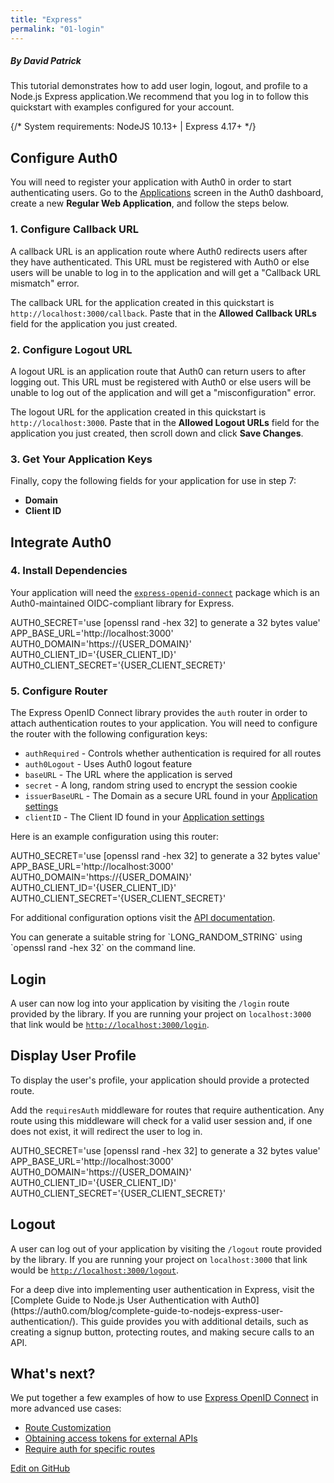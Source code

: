 ```yaml
---
title: "Express"
permalink: "01-login"
---
```


##### By David Patrick

This tutorial demonstrates how to add user login, logout, and profile to a Node.js Express application.We recommend that you log in to follow this quickstart with examples configured for your account.

{/* <Card title="View on Github" href="https://github.com/auth0-samples/auth0-express-webapp-sample/tree/master/01-Login" icon="github">
System requirements: NodeJS 10.13+ | Express 4.17+
</Card> */}
## Configure Auth0

You will need to register your application with Auth0 in order to start authenticating users. Go to the [Applications](https://manage.auth0.com/#/applications) screen in the Auth0 dashboard, create a new **Regular Web Application**, and follow the steps below.

### 1. Configure Callback URL

A callback URL is an application route where Auth0 redirects users after they have authenticated. This URL must be registered with Auth0 or else users will be unable to log in to the application and will get a "Callback URL mismatch" error.

The callback URL for the application created in this quickstart is `http://localhost:3000/callback`. Paste that in the **Allowed Callback URLs** field for the application you just created.

### 2. Configure Logout URL

A logout URL is an application route that Auth0 can return users to after logging out. This URL must be registered with Auth0 or else users will be unable to log out of the application and will get a "misconfiguration" error.

The logout URL for the application created in this quickstart is `http://localhost:3000`. Paste that in the **Allowed Logout URLs** field for the application you just created, then scroll down and click **Save Changes**.

### 3. Get Your Application Keys

Finally, copy the following fields for your application for use in step 7:

* **Domain**
* **Client ID**

## Integrate Auth0

### 4. Install Dependencies

Your application will need the [`express-openid-connect`](https://github.com/auth0/express-openid-connect) package which is an Auth0-maintained OIDC-compliant library for Express.

<AuthCodeBlock icon="file-code" language="bash" lines="true">
AUTH0_SECRET='use [openssl rand -hex 32] to generate a 32 bytes value'
APP_BASE_URL='http://localhost:3000'
AUTH0_DOMAIN='https://{USER_DOMAIN}'
AUTH0_CLIENT_ID='{USER_CLIENT_ID}'
AUTH0_CLIENT_SECRET='{USER_CLIENT_SECRET}'
</AuthCodeBlock>






### 5. Configure Router

The Express OpenID Connect library provides the `auth` router in order to attach authentication routes to your application. You will need to configure the router with the following configuration keys:

* `authRequired` - Controls whether authentication is required for all routes
* `auth0Logout` - Uses Auth0 logout feature
* `baseURL` - The URL where the application is served
* `secret` - A long, random string used to encrypt the session cookie
* `issuerBaseURL` - The Domain as a secure URL found in your [Application settings](https://manage.auth0.com/#/applications/{yourClientId}/settings)
* `clientID` - The Client ID found in your [Application settings](https://manage.auth0.com/#/applications/{yourClientId}/settings)

Here is an example configuration using this router:

<AuthCodeBlock icon="file-code" language="javascript" lines="true">
AUTH0_SECRET='use [openssl rand -hex 32] to generate a 32 bytes value'
APP_BASE_URL='http://localhost:3000'
AUTH0_DOMAIN='https://{USER_DOMAIN}'
AUTH0_CLIENT_ID='{USER_CLIENT_ID}'
AUTH0_CLIENT_SECRET='{USER_CLIENT_SECRET}'
</AuthCodeBlock>






For additional configuration options visit the [API documentation](https://auth0.github.io/express-openid-connect).

<Info>
You can generate a suitable string for `LONG_RANDOM_STRING` using `openssl rand -hex 32` on the command line.
</Info>

## Login

A user can now log into your application by visiting the `/login` route provided by the library. If you are running your project on `localhost:3000` that link would be [`http://localhost:3000/login`](http://localhost:3000/login).

## Display User Profile

To display the user's profile, your application should provide a protected route.

Add the `requiresAuth` middleware for routes that require authentication. Any route using this middleware will check for a valid user session and, if one does not exist, it will redirect the user to log in.

<AuthCodeBlock icon="file-code" language="javascript" lines="true">
AUTH0_SECRET='use [openssl rand -hex 32] to generate a 32 bytes value'
APP_BASE_URL='http://localhost:3000'
AUTH0_DOMAIN='https://{USER_DOMAIN}'
AUTH0_CLIENT_ID='{USER_CLIENT_ID}'
AUTH0_CLIENT_SECRET='{USER_CLIENT_SECRET}'
</AuthCodeBlock>






## Logout

A user can log out of your application by visiting the `/logout` route provided by the library. If you are running your project on `localhost:3000` that link would be [`http://localhost:3000/logout`](http://localhost:3000/logout).

<Info>
For a deep dive into implementing user authentication in Express, visit the [Complete Guide to Node.js User Authentication with Auth0](https://auth0.com/blog/complete-guide-to-nodejs-express-user-authentication/). This guide provides you with additional details, such as creating a signup button, protecting routes, and making secure calls to an API.
</Info>

## What's next?

We put together a few examples of how to use [Express OpenID Connect](https://github.com/auth0/express-openid-connect) in more advanced use cases:

* [Route Customization](https://github.com/auth0/express-openid-connect/blob/master/EXAMPLES.md#3-route-customization)
* [Obtaining access tokens for external APIs](https://github.com/auth0/express-openid-connect/blob/master/EXAMPLES.md#4-obtaining-access-tokens-to-call-external-apis)
* [Require auth for specific routes](https://github.com/auth0/express-openid-connect/blob/master/EXAMPLES.md#2-require-authentication-for-specific-routes)







[Edit on GitHub](https://github.com/auth0/docs/edit/master/articles/quickstart/webapp/express/01-login.md)